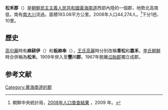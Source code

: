 {{Infobox  Korean settlement
| context = north
|  img=DPRK2006_Hwangnam-Songhwa.PNG
| hangul = 송화군
| hanja ={{linktext|松|禾|郡}}
| rr= Songhwa-gun
| mr=Songhwa-gun
| area_km2 = 193.08
|  pop = 44274
| popyear = 2008
|  divs = 1邑、10里
}}
'''松禾郡'''（{{kor|諺=송화군|漢=松禾郡|羅=Songhwa gun|f=y}}）是[[朝鮮民主主義人民共和國|朝鮮民主主義人民共和國]][[黃海南道|黃海南道]]西部內陸的一個郡，地勢北高南低，南有[[南大川_(咸鏡北道)|南大川]]流過。面積193.08平方公里。2008年人口44,274人。<ref>朝鮮中央統計局，[http://unstats.un.org/unsd/demographic/sources/census/2010_PHC/North_Korea/Final%20national%20census%20report.pdf 2008年人口普查結果] {{Wayback|url=http://unstats.un.org/unsd/demographic/sources/census/2010_PHC/North_Korea/Final%20national%20census%20report.pdf |date=20100331091148 }}，2009 年。</ref>下分1邑、10里。

==歷史==
[[高句麗|高句麗]]時有'''麻耕伊'''（{{lang|ko|마경이}}）和'''板麻串'''（{{lang|ko|판마곳}}），[[高麗|王氏高麗]]時分別改稱'''青松'''和'''嘉禾'''，[[朝鲜王朝|李氏朝鮮]]時合併稱為'''松禾'''。1909年併入至'''豐川郡'''。1967年脫離[[瓜飴郡|瓜飴郡]]獨立成郡。

==参考文献==
<div class="references-small">
<references></references>
</div>

{{黃海南道行政區劃}}

{{DEFAULTSORT:Songhwa-gun}}
[[Category:黄海南道的郡|Category:黄海南道的郡]]